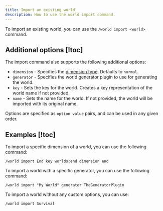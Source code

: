 ```yaml
---
title: Import an existing world
description: How to use the world import command.
---
```


To import an existing world, you can use the `/world import <world>` command.

## Additional options [!toc]

The import command also supports the following additional options:

- `dimension` - Specifies the [dimension type](create#available-dimensions). Defaults to `normal`.
- `generator` - Specifies the world generator plugin to use for generating the world.
- `key` - Sets the key for the world. Creates a key representation of the world name if not provided.
- `name` - Sets the name for the world. If not provided, the world will be imported with its original name.

Options are specified as `option value` pairs, and can be used in any given order.

## Examples [!toc]

To import a specific dimension of a world, you can use the following command:

```
/world import End key worlds:end dimension end
```

To import a world with a specific generator, you can use the following command:

```
/world import "My World" generator TheGeneratorPlugin
```

To import a world without any custom options, you can use:

```
/world import Survival
```
